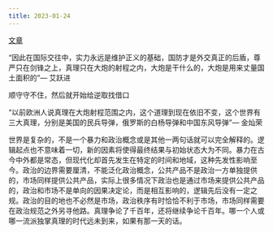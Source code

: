 ```yaml
---
title: 2023-01-24
---
```


[文章](https://www.bilibili.com/read/cv20423531)

“因此在国际交往中，实力永远是维护正义的基础，国防才是外交真正的后盾，尊严只在剑锋之上，真理只在大炮的射程之内，大炮是干什么的，大炮是用来丈量国土面积的”--- 艾跃进

顺守守不住，然后就开始给逆取找借口

“以前欧洲人说真理在大炮射程范围之内，这个道理到现在依旧不变，这个世界有三大真理，分别是美国的民兵导弹，俄罗斯的白杨导弹和中国东风导弹”--- 金灿荣

世界是复杂的，不是一个暴力和政治概念或是其他一两句话就可以完全解释的。逻辑起点也不意味着一切，新的因素将使得最终结果与初始状态大为不同。暴力在古今中外都是常态，但现代化却首先发生在特定的时间和地域，这种先发性影响至今。政治的边界需要厘清，不能泛化政治概念，公共产品不是政治一方单独提供的，市场同样提供公共产品，实际上很多情况下政治也是通过市场来提供公共产品的，政治和市场不是单向的因果决定论，而是相互影响的，逻辑先后没有一定之规。政治的目的地也不必然是市场，政治秩序有时恰恰不利于市场，市场同样需要在政治规范之外另寻他路。真理争论了千百年，还将继续争论千百年。哪一个人或哪一流派独掌真理的时代远未到来，如果有那一天的话。

